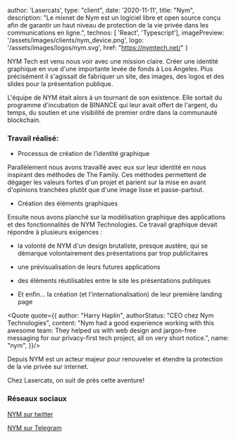   author: 'Lasercats',
  type: "client",
  date: '2020-11-11',
  title: "Nym",
  description:
    "Le mixnet de Nym est un logiciel libre et open source conçu afin de garantir un haut niveau de protection de la vie privée dans les communications en ligne.",
  technos: [ 'React', 'Typescript'],
  imagePreview: '/assets/images/clients/nym_device.png',
  logo: '/assets/images/logos/nym.svg',
  href: "https://nymtech.net/"
}

NYM Tech est venu nous voir avec une mission claire. Créer une identité graphique en vue d'une importante levée de fonds à Los Angeles. Plus précisément il s'agissait de fabriquer un site, des images, des logos et des slides pour la présentation publique.

L'équipe de NYM était alors à un tournant de son existence. Elle sortait du programme d'incubation de BINANCE qui leur avait offert de l'argent, du temps, du soutien et une visibilité de premier ordre dans la communauté blockchain.

### Travail réalisé:

- Processus de création de l’identité graphique

Parallèlement nous avons travaillé avec eux sur leur identité en nous inspirant des méthodes de The Family. Ces méthodes permettent de dégager les valeurs fortes d'un projet et parient sur la mise en avant d'opinions tranchées plutôt que d'une image lisse et passe-partout.

- Création des éléments graphiques

Ensuite nous avons planché sur la modélisation graphique des applications et des fonctionnalités de NYM Technologies. Ce travail graphique devait répondre à plusieurs exigences :

- la volonté de NYM d'un design brutaliste, presque austère, qui se démarque volontairement des présentations par trop publicitaires

- une prévisualisation de leurs futures applications

- des éléments réutilisables entre le site les présentations publiques

- Et enfin... la création (et l'internationalisation) de leur première landing page

<Quote quote={{
		author: "Harry Haplin",
		authorStatus: "CEO chez Nym Technologies",
		content:
      "Nym had a good experience working with this awesome team: They helped us with web design and jargon-free messaging for our privacy-first tech project, all on very short notice.",
		name: "nym",
	}}/>

Depuis NYM est un acteur majeur pour renouveler et étendre la protection de la vie privée sur internet.

Chez Lasercats, on suit de près cette aventure!

### Réseaux sociaux

[NYM sur twitter](https://twitter.com/nymproject)

[NYM sur Telegram](https://t.me/nymchan)

<br />